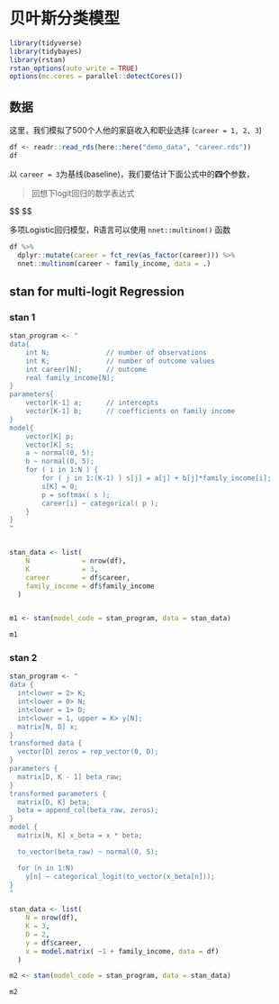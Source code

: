 # 贝叶斯分类模型 {#bayesian-categorical}




```r
library(tidyverse)
library(tidybayes)
library(rstan)
rstan_options(auto_write = TRUE)
options(mc.cores = parallel::detectCores())
```

## 数据

这里，我们模拟了500个人他的家庭收入和职业选择 (`career = 1, 2, 3`)

```r
df <- readr::read_rds(here::here("demo_data", "career.rds")) 
df
```





以 `career = 3`为基线(baseline)，我们要估计下面公式中的**四个**参数，

> 回想下logit回归的数学表达式


$$
\begin{align*}
log\left(\frac{P(\text{career}=1)}{P(\text{career}=3)}\right) &= \alpha_{1} + \beta_{1} \text{income} \\

log\left(\frac{P(\text{career}=2)}{P(\text{career}=3)}\right) &= \alpha_{2} + \beta_{2} \text{income} \\
\end{align*}
$$


多项Logistic回归模型，R语言可以使用 `nnet::multinom()` 函数

```r
df %>% 
  dplyr::mutate(career = fct_rev(as_factor(career))) %>% 
  nnet::multinom(career ~ family_income, data = .)
```





## stan for multi-logit Regression


### stan 1

```r
stan_program <- "
data{
    int N;              // number of observations
    int K;              // number of outcome values
    int career[N];      // outcome
    real family_income[N];
}
parameters{
    vector[K-1] a;      // intercepts
    vector[K-1] b;      // coefficients on family income
}
model{
    vector[K] p;
    vector[K] s;
    a ~ normal(0, 5);
    b ~ normal(0, 5);
    for ( i in 1:N ) {
        for ( j in 1:(K-1) ) s[j] = a[j] + b[j]*family_income[i];
        s[K] = 0;        
        p = softmax( s );
        career[i] ~ categorical( p );
    }
}
"


stan_data <- list(
    N             = nrow(df),
    K             = 3,         
    career        = df$career,
    family_income = df$family_income
  )


m1 <- stan(model_code = stan_program, data = stan_data)
```


```r
m1
```


### stan 2


```r
stan_program <- "
data {
  int<lower = 2> K;
  int<lower = 0> N;
  int<lower = 1> D;
  int<lower = 1, upper = K> y[N];
  matrix[N, D] x;
}
transformed data {
  vector[D] zeros = rep_vector(0, D);
}
parameters {
  matrix[D, K - 1] beta_raw;
}
transformed parameters {
  matrix[D, K] beta;
  beta = append_col(beta_raw, zeros);
}
model {
  matrix[N, K] x_beta = x * beta;

  to_vector(beta_raw) ~ normal(0, 5);  

  for (n in 1:N)
    y[n] ~ categorical_logit(to_vector(x_beta[n]));
}
"

stan_data <- list(
    N = nrow(df),
    K = 3,         
    D = 2,         
    y = df$career,
    x = model.matrix( ~1 + family_income, data = df)
  )

m2 <- stan(model_code = stan_program, data = stan_data)
```




```r
m2
```

